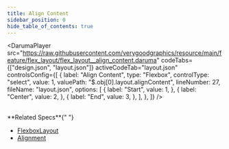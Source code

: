 ```yaml
---
title: Align Content
sidebar_position: 0
hide_table_of_contents: true
---
```


<DarumaPlayer
  src="https://raw.githubusercontent.com/verygoodgraphics/resource/main/feature/flex_layout/flex_layout__align_content.daruma"
  codeTabs={["design.json", "layout.json"]}
  activeCodeTab="layout.json"
  controlsConfig={[
    {
      label: "Align Content",
      type: "Flexbox",
      controlType: "select",
      value: 1,
      valuePath: "$.obj[0].layout.alignContent",
      lineNumber: 27,
      fileName: "layout.json",
      options: [
        {
          label: "Start",
          value: 1,
        },
        {
          label: "Center",
          value: 2,
        },
        {
          label: "End",
          value: 3,
        },
      ],
    },
  ]}
/>

<br />
**Related Specs**{" "}

- [FlexboxLayout](/specs/layout/flexbox-layout)
- [Alignment](/specs/layout/alignment)
